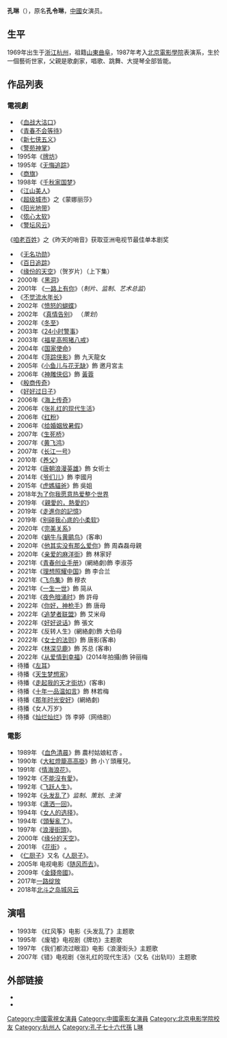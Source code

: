 {{艺人
|姓名 = 孔琳
|原名 = 孔令琳
|類型 = 女演員
|出生日期 = {{birth date and age|1969|1|5}}
|出生地 = {{CHN}}[[浙江|浙江]][[杭州|杭州]]
|国籍 = {{PRC}}
|民族 = [[汉族|汉族]]
|经纪公司 = 北京东方传奇国际传媒有限公司（北京东方慈文演艺经纪有限公司）
|imdb = 0510917
}}

'''孔琳'''（{{bd|1969年|catIdx=K孔}}），原名'''孔令琳'''，[[中國|中國]]女演员。

==生平==
1969年出生于[[浙江|浙江]][[杭州|杭州]]，祖籍[[山東|山東]][[曲阜|曲阜]]，1987年考入[[北京電影學院|北京電影學院]]表演系，生於一個藝術世家，父親是歌劇家，唱歌、跳舞、大提琴全部皆能。

==作品列表==
===電視劇===
*《[[血战大沽口|血战大沽口]]》
*《[[青春不会等待|青春不会等待]]》
*《[[新七侠五义|新七侠五义]]》
*《[[警苑神掌|警苑神掌]]》
*1995年《[[牌坊|牌坊]]》
*1995年《[[无悔追踪|无悔追踪]]》
*《[[商旗|商旗]]》
*1998年《[[千秋家国梦|千秋家国梦]]》
*《[[江山美人|江山美人]]》
*《[[超级城市|超级城市]]》之《蒙娜丽莎》
*《[[阳光地带|阳光地带]]》
*《[[侬心太软|侬心太软]]》
*《[[警坛风云|警坛风云]]》  
《[[咱老百姓|咱老百姓]]》之《昨天的哨音》获取亚洲电视节最佳单本剧奖   
*《[[无名功勋|无名功勋]]》
*《[[百日追踪|百日追踪]]》 
*《[[缘份的天空|缘份的天空]]》（贺岁片）（上下集）  
*2000年《[[黑洞|黑洞]]》
*2001年 《[[一路上有你|一路上有你]]》（''制片''、''监制''、''艺术总监''）
*《[[不觉流水年长|不觉流水年长]]》
*2002年《[[愤怒的蝴蝶|愤怒的蝴蝶]]》
*2002年 《[[真情告别|真情告别]]》 （''策划''）
*2002年《[[冬至|冬至]]》
*2003年《[[24小时警事|24小时警事]]》
*2003年《[[福星高照猪八戒|福星高照猪八戒]]》
*2004年《[[国家使命|国家使命]]》
*2004年《[[萍踪侠影|萍踪侠影]]》飾 九天龍女
*2005年《[[小鱼儿与花无缺|小鱼儿与花无缺]]》飾 邀月宮主
*2006年《[[神鵰俠侶_(2006年電視劇)|神雕侠侣]]》飾 [[黃蓉|黃蓉]]
*《[[殷商传奇|殷商传奇]]》
*《[[好好过日子|好好过日子]]》
*2006年《[[海上传奇|海上传奇]]》
*2006年《[[张礼红的现代生活|张礼红的现代生活]]》
*2006年《[[红粉|红粉]]》
*2006年《[[给婚姻放暑假|给婚姻放暑假]]》
*2007年《[[生死桥|生死桥]]》
*2007年《[[黄飞鸿|黄飞鸿]]》
*2007年《[[长江一号|长江一号]]》
*2010年《[[养父_(电视剧)|养父]]》
*2012年《[[唐朝浪漫英雄|唐朝浪漫英雄]]》飾 女術士
*2014年《[[爷们儿|爷们儿]]》飾 李國月
*2015年《[[虎媽貓爸|虎媽貓爸]]》飾 吳姐
*2018年[[为了你我愿意热爱整个世界|为了你我愿意热爱整个世界]]
*2019年 《[[親愛的，熱愛的|親愛的，熱愛的]]》
*2019年《[[走進你的記憶|走進你的記憶]]》
*2019年《[[别碰我心底的小柔软|别碰我心底的小柔软]]》
*2020年《[[完美关系|完美关系]]》
*2020年《[[蜗牛与黄鹂鸟_(电视剧)|蜗牛与黄鹂鸟]]》(客串)
*2020年《[[他其实没有那么爱你|他其实没有那么爱你]]》飾 周森磊母親
*2020年《[[亲爱的麻洋街|亲爱的麻洋街]]》飾 林家好
*2021年《[[青春创业手册|青春创业手册]]》(網絡劇)飾  李淑芬
*2021年《[[理想照耀中国#一家人|理想照耀中国]]》飾 李合兰
*2021年《[[飞鸟集_(电视剧)|飞鸟集]]》飾 穆衣
*2021年《[[一生一世_(2021年电视剧)|一生一世]]》飾 简从
*2021年《[[夜色暗涌时|夜色暗涌时]]》飾 許母
*2022年《[[你好，神枪手|你好，神枪手]]》飾 唐母
*2022年《[[追梦者联盟|追梦者联盟]]》飾 艾米母
*2022年《[[好好说话|好好说话]]》飾 張文
*2022年《反转人生》(網絡劇)飾 大伯母
*2022年《[[女士的法则|女士的法则]]》飾 唐影(客串)
*2022年《[[林深见鹿|林深见鹿]]》飾  苏总 (客串)
*2022年《[[从爱情到幸福|从爱情到幸福]]》(2014年拍攝)飾 钟丽梅
*待播《[[左耳_(电视剧)|左耳]]》
*待播《[[天生梦想家|天生梦想家]]》
*待播《[[走起我的天才街坊|走起我的天才街坊]]》(客串)
*待播《[[十年一品温如言|十年一品温如言]]》飾 林若梅
*待播《[[那年时光安好|那年时光安好]]》(網絡劇)
*待播《女人万岁》
*待播《[[灿烂灿烂|灿烂灿烂]]》饰 李婷（网络剧）

===電影===
*1989年 《[[血色清晨|血色清晨]]》飾 農村姑娘紅杏 。
*1990年《[[大紅燈籠高高掛|大紅燈籠高高掛]]》飾 小丫頭雁兒。
*1991年《[[情海浪花|情海浪花]]》。
*1992年《[[不能沒有愛|不能沒有愛]]》。
*1992年《[[飞跃人生|飞跃人生]]》。   
*1992年《[[头发乱了|头发乱了]]》''监制''、''策划''、''主演''
*1993年《[[潇洒一回|潇洒一回]]》。
*1994年《[[女人的选择|女人的选择]]》。
*1994年《[[頭髮亂了|頭髮亂了]]》。
*1997年《[[浪漫街頭|浪漫街頭]]》。
*2000年《[[缘分的天空|缘分的天空]]》。 
*2001年 《[[花街|花街]]》 。
*《[[仁厨子|仁厨子]]》又名《[[人厨子|人厨子]]》。
*2005年 电视电影《[[随风而去|随风而去]]》。
*2009年《[[金錢帝國|金錢帝國]]》。
*2017年[[一路绽放|一路绽放]]
*2018年[[北斗之岛城风云|北斗之岛城风云]]

==演唱==
*1993年 《红风筝》电影《头发乱了》主题歌 
*1995年 《废墟》电视剧《牌坊》主题歌 
*1997年 《我们都流过眼泪》电影《浪漫街头》主题歌 
*2007年《错》电视剧《张礼红的现代生活》（又名《出轨Ⅱ》）主题歌 

== 外部链接 ==
*{{新浪博客|konglin|孔琳}}
*{{Sinaweibo|yanyuankonglin|孔琳}}

{{DEFAULTSORT:K}}
[[Category:中國電視女演員|Category:中國電視女演員]]
[[Category:中國電影女演員|Category:中國電影女演員]]
[[Category:北京电影学院校友|Category:北京电影学院校友]]
[[Category:杭州人|Category:杭州人]]
[[Category:孔子七十六代孫|Category:孔子七十六代孫]]
[[Category:孔姓|L琳]]